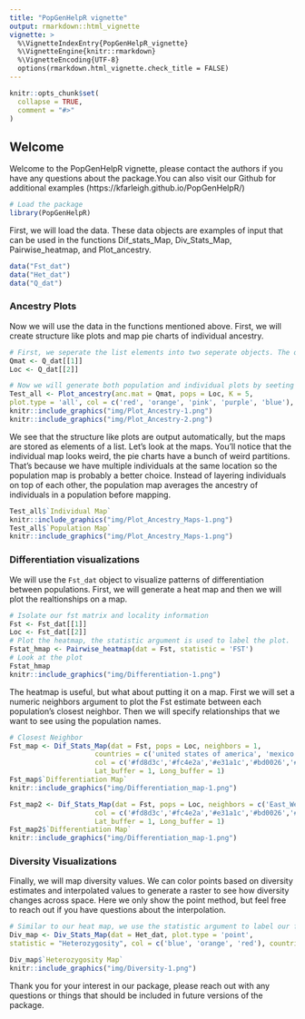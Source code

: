 ```yaml
---
title: "PopGenHelpR vignette"
output: rmarkdown::html_vignette
vignette: >
  %\VignetteIndexEntry{PopGenHelpR_vignette}
  %\VignetteEngine{knitr::rmarkdown}
  %\VignetteEncoding{UTF-8}
  options(rmarkdown.html_vignette.check_title = FALSE)
---
```


```r
knitr::opts_chunk$set(
  collapse = TRUE,
  comment = "#>"
)
```
## Welcome
Welcome to the PopGenHelpR vignette, please contact the authors if you have any questions about the package.You can also visit our Github for additional examples (https://kfarleigh.github.io/PopGenHelpR/)
```r
# Load the package
library(PopGenHelpR)
```
First, we will load the data. These data objects are examples of input that can be used in the functions Dif_stats_Map, Div_Stats_Map, Pairwise_heatmap, and Plot_ancestry.
```r
data("Fst_dat")
data("Het_dat")
data("Q_dat")
```
### Ancestry Plots
Now we will use the data in the functions mentioned above. First, we will create structure like plots and map pie charts of individual ancestry.
```r
# First, we seperate the list elements into two seperate objects. The q-matrix (Qmat) and the locality information for each individual (Loc).
Qmat <- Q_dat[[1]]
Loc <- Q_dat[[2]]

# Now we will generate both population and individual plots by seeting plot.type to 'all'. If you wanted, you could only generate individual or population plots by setting plot.type to "individual" and "population", respectively.
Test_all <- Plot_ancestry(anc.mat = Qmat, pops = Loc, K = 5,
plot.type = 'all', col = c('red', 'orange', 'pink', 'purple', 'blue'), countries = c("united states of america", "mexico"), Lat_buffer = 1, Long_buffer = 1)
knitr::include_graphics("img/Plot_Ancestry-1.png")
knitr::include_graphics("img/Plot_Ancestry-2.png")
```


We see that the structure like plots are output automatically, but the maps are stored as elements of a list. Let's look at the maps. You'll notice that the individual map looks weird, the pie charts have a bunch of weird partitions. That's because we have multiple individuals at the same location so the population map is probably a better choice. Instead of layering individuals on top of each other, the population map averages the ancestry of individuals in a population before mapping.
```r
Test_all$`Individual Map`
knitr::include_graphics("img/Plot_Ancestry_Maps-1.png")
Test_all$`Population Map`
knitr::include_graphics("img/Plot_Ancestry_Maps-1.png")
```


### Differentiation visualizations
We will use the `Fst_dat` object to visualize patterns of differentiation between populations. First, we will generate a heat map and then we will plot the realtionships on a map.
```r
# Isolate our fst matrix and locality information
Fst <- Fst_dat[[1]]
Loc <- Fst_dat[[2]]
# Plot the heatmap, the statistic argument is used to label the plot.
Fstat_hmap <- Pairwise_heatmap(dat = Fst, statistic = 'FST')
# Look at the plot
Fstat_hmap
knitr::include_graphics("img/Differentiation-1.png")
```


The heatmap is useful, but what about putting it on a map. First we will set a numeric neighbors argument to plot the Fst estimate between each population's closest neighbor. Then we will specify relationships that we want to see using the population names.
```r
# Closest Neighbor
Fst_map <- Dif_Stats_Map(dat = Fst, pops = Loc, neighbors = 1,
                     countries = c('united states of america', 'mexico'),
                     col = c('#fd8d3c','#fc4e2a','#e31a1c','#bd0026','#800026'),
                     Lat_buffer = 1, Long_buffer = 1)
Fst_map$`Differentiation Map`
knitr::include_graphics("img/Differentiation_map-1.png")

Fst_map2 <- Dif_Stats_Map(dat = Fst, pops = Loc, neighbors = c('East_West', 'East_South', 'South_West'), countries = c('united states of america', 'mexico'),
                     col = c('#fd8d3c','#fc4e2a','#e31a1c','#bd0026','#800026'),
                     Lat_buffer = 1, Long_buffer = 1)
Fst_map2$`Differentiation Map`
knitr::include_graphics("img/Differentiation_map-1.png")
```


### Diversity Visualizations
Finally, we will map diversity values. We can color points based on diversity estimates and interpolated values to generate a raster to see how diversity changes across space. Here we only show the point method, but feel free to reach out if you have questions about the interpolation.
```r
# Similar to our heat map, we use the statistic argument to label our figures and any output raster you create.
Div_map <- Div_Stats_Map(dat = Het_dat, plot.type = 'point',
statistic = "Heterozygosity", col = c('blue', 'orange', 'red'), countries = c('united states of america', 'mexico'), Lat_buffer = 1, Long_buffer = 1, prefix = 'Test_het')

Div_map$`Heterozygosity Map`
knitr::include_graphics("img/Diversity-1.png")
```


Thank you for your interest in our package, please reach out with any questions or things that should be included in future versions of the package.
